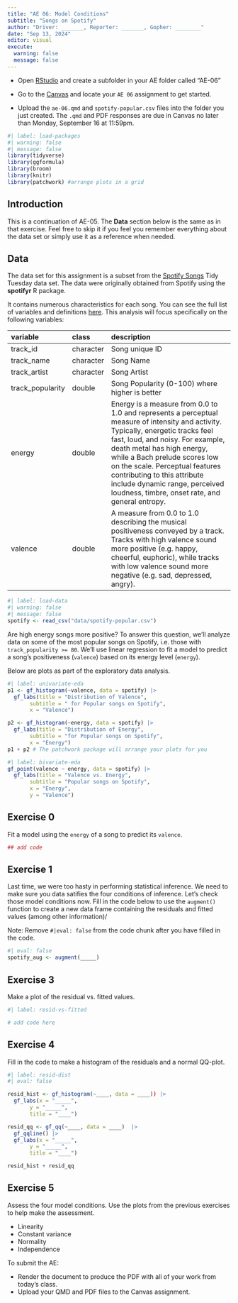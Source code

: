 ```yaml
---
title: "AE 06: Model Conditions"
subtitle: "Songs on Spotify"
author: "Driver: _______, Reporter: _______, Gopher: ________"
date: "Sep 13, 2024"
editor: visual
execute: 
  warning: false
  message: false
---
```


::: callout-important
-   Open [RStudio](https://rstudio.collegeofidaho.edu/) and create a subfolder in your AE folder called "AE-06"

-   Go to the [Canvas](https://cofi.instructure.com/courses/15692/assignments/181928) and locate your `AE 06` assignment to get started.

-   Upload the `ae-06.qmd` and `spotify-popular.csv` files into the folder you just created. The `.qmd` and PDF responses are due in Canvas no later than Monday, September 16 at 11:59pm.
:::

```r
#| label: load-packages
#| warning: false
#| message: false
library(tidyverse)
library(ggformula)
library(broom)
library(knitr)
library(patchwork) #arrange plots in a grid
```

## Introduction

This is a continuation of AE-05. The **Data** section below is the same as in that exercise. Feel free to skip it if you feel you remember everything about the data set or simply use it as a reference when needed.

## Data

The data set for this assignment is a subset from the [Spotify Songs](https://github.com/rfordatascience/tidytuesday/blob/master/data/2020/2020-01-21/readme.md) Tidy Tuesday data set. The data were originally obtained from Spotify using the **spotifyr** R package.

It contains numerous characteristics for each song. You can see the full list of variables and definitions [here](https://github.com/rfordatascience/tidytuesday/blob/master/data/2020/2020-01-21/readme.md). This analysis will focus specifically on the following variables:

| variable         | class     | description                                                                                                                                                                                                                                                                                                                                                                               |
|:------------|:------------|:----------------------------------------------|
| track_id         | character | Song unique ID                                                                                                                                                                                                                                                                                                                                                                            |
| track_name       | character | Song Name                                                                                                                                                                                                                                                                                                                                                                                 |
| track_artist     | character | Song Artist                                                                                                                                                                                                                                                                                                                                                                               |
| track_popularity | double    | Song Popularity (0-100) where higher is better                                                                                                                                                                                                                                                                                                                                            |
| energy           | double    | Energy is a measure from 0.0 to 1.0 and represents a perceptual measure of intensity and activity. Typically, energetic tracks feel fast, loud, and noisy. For example, death metal has high energy, while a Bach prelude scores low on the scale. Perceptual features contributing to this attribute include dynamic range, perceived loudness, timbre, onset rate, and general entropy. |
| valence          | double    | A measure from 0.0 to 1.0 describing the musical positiveness conveyed by a track. Tracks with high valence sound more positive (e.g. happy, cheerful, euphoric), while tracks with low valence sound more negative (e.g. sad, depressed, angry).                                                                                                                                         |

```r
#| label: load-data
#| warning: false
#| message: false
spotify <- read_csv("data/spotify-popular.csv")
```

Are high energy songs more positive? To answer this question, we'll analyze data on some of the most popular songs on Spotify, i.e. those with `track_popularity >= 80`. We'll use linear regression to fit a model to predict a song's positiveness (`valence`) based on its energy level (`energy`).

Below are plots as part of the exploratory data analysis.

```r
#| label: univariate-eda
p1 <- gf_histogram(~valence, data = spotify) |>  
  gf_labs(title = "Distribution of Valence", 
       subtitle = " for Popular songs on Spotify", 
       x = "Valence")

p2 <- gf_histogram(~energy, data = spotify) |> 
  gf_labs(title = "Distribution of Energy", 
       subtitle = "for Popular songs on Spotify", 
       x = "Energy")
p1 + p2 # The patchwork package will arrange your plots for you
```

```r
#| label: bivariate-eda
gf_point(valence ~ energy, data = spotify) |> 
  gf_labs(title = "Valence vs. Energy", 
       subtitle = "Popular songs on Spotify", 
       x = "Energy", 
       y = "Valence")
```

## Exercise 0

Fit a model using the `energy` of a song to predict its `valence`.

```r
## add code
```

## Exercise 1

Last time, we were too hasty in performing statistical inference. We need to make sure you data satifies the four conditions of inference. Let's check those model conditions now. Fill in the code below to use the `augment()` function to create a new data frame containing the residuals and fitted values (among other information)/

::: callout-important
Note: Remove `#|eval: false` from the code chunk after you have filled in the code.
:::

```r
#| eval: false
spotify_aug <- augment(_____)
```

## Exercise 3

Make a plot of the residual vs. fitted values.

```r
#| label: resid-vs-fitted

# add code here
```

## Exercise 4

Fill in the code to make a histogram of the residuals and a normal QQ-plot.

```r
#| label: resid-dist
#| eval: false

resid_hist <- gf_histogram(~____, data = ____)) |> 
  gf_labs(x = "_____", 
       y = "_____", 
       title = "____")

resid_qq <- gf_qq(~____, data = ____)  |>
  gf_qqline() |> 
  gf_labs(x = "_____", 
       y = "_____", 
       title = "____")

resid_hist + resid_qq
```

## Exercise 5

Assess the four model conditions. Use the plots from the previous exercises to help make the assessment.

-   Linearity
-   Constant variance
-   Normality
-   Independence

::: callout-important
To submit the AE:

- Render the document to produce the PDF with all of your work from today's class.
- Upload your QMD and PDF files to the Canvas assignment.
:::
